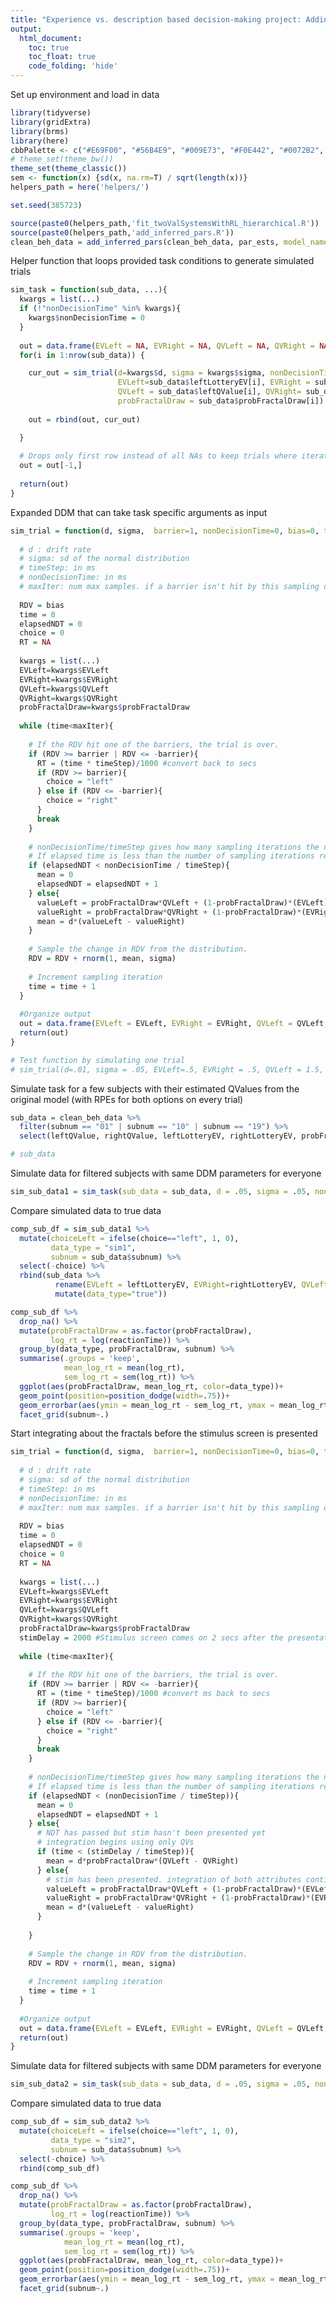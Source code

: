```yaml
---
title: "Experience vs. description based decision-making project: Adding arbitration to behavioral modeling"
output: 
  html_document:
    toc: true
    toc_float: true
    code_folding: 'hide'
---
```


Set up environment and load in data

```r
library(tidyverse)
library(gridExtra)
library(brms)
library(here)
cbbPalette <- c("#E69F00", "#56B4E9", "#009E73", "#F0E442", "#0072B2", "#D55E00", "#CC79A7")
# theme_set(theme_bw())
theme_set(theme_classic())
sem <- function(x) {sd(x, na.rm=T) / sqrt(length(x))}
helpers_path = here('helpers/')

set.seed(385723)
```


```r
source(paste0(helpers_path,'fit_twoValSystemsWithRL_hierarchical.R'))
source(paste0(helpers_path,'add_inferred_pars.R'))
clean_beh_data = add_inferred_pars(clean_beh_data, par_ests, model_name="original")
```

Helper function that loops provided task conditions to generate simulated trials

```r
sim_task = function(sub_data, ...){
  kwargs = list(...)
  if (!"nonDecisionTime" %in% kwargs){
    kwargs$nonDecisionTime = 0
  }
  
  out = data.frame(EVLeft = NA, EVRight = NA, QVLeft = NA, QVRight = NA, probFractalDraw = NA, choice = NA, reactionTime = NA)
  for(i in 1:nrow(sub_data)) {

    cur_out = sim_trial(d=kwargs$d, sigma = kwargs$sigma, nonDecisionTime = kwargs$nonDecisionTime,
                        EVLeft=sub_data$leftLotteryEV[i], EVRight = sub_data$rightLotteryEV[i], 
                        QVLeft = sub_data$leftQValue[i], QVRight= sub_data$rightQValue[i] , 
                        probFractalDraw = sub_data$probFractalDraw[i])
    
    out = rbind(out, cur_out)

  }
  
  # Drops only first row instead of all NAs to keep trials where iterations timed out and a decision was not made
  out = out[-1,]
  
  return(out)
}
```

Expanded DDM that can take task specific arguments as input

```r
sim_trial = function(d, sigma,  barrier=1, nonDecisionTime=0, bias=0, timeStep=10, maxIter=1000, ...){
  
  # d : drift rate
  # sigma: sd of the normal distribution 
  # timeStep: in ms
  # nonDecisionTime: in ms
  # maxIter: num max samples. if a barrier isn't hit by this sampling of evidence no decision is made. If time step is 10ms and maxIter is 1000 this would be a 10sec timeout maximum
  
  RDV = bias
  time = 0
  elapsedNDT = 0
  choice = 0
  RT = NA
  
  kwargs = list(...)
  EVLeft=kwargs$EVLeft
  EVRight=kwargs$EVRight
  QVLeft=kwargs$QVLeft
  QVRight=kwargs$QVRight
  probFractalDraw=kwargs$probFractalDraw
        
  while (time<maxIter){
    
    # If the RDV hit one of the barriers, the trial is over.
    if (RDV >= barrier | RDV <= -barrier){
      RT = (time * timeStep)/1000 #convert back to secs
      if (RDV >= barrier){
        choice = "left"
      } else if (RDV <= -barrier){
        choice = "right"
      }
      break
    } 
    
    # nonDecisionTime/timeStep gives how many sampling iterations the nonDecisionTime corresponds to
    # If elapsed time is less than the number of sampling iterations required for the nonDecisionTime set evidence sampling distribution mean to 0 so any move from starting point would only be noise
    if (elapsedNDT < nonDecisionTime / timeStep){
      mean = 0
      elapsedNDT = elapsedNDT + 1
    } else{
      valueLeft = probFractalDraw*QVLeft + (1-probFractalDraw)*(EVLeft)
      valueRight = probFractalDraw*QVRight + (1-probFractalDraw)*(EVRight)
      mean = d*(valueLeft - valueRight)
    }
    
    # Sample the change in RDV from the distribution.
    RDV = RDV + rnorm(1, mean, sigma)
    
    # Increment sampling iteration
    time = time + 1
  }
  
  #Organize output 
  out = data.frame(EVLeft = EVLeft, EVRight = EVRight, QVLeft = QVLeft, QVRight = QVRight, probFractalDraw = probFractalDraw, choice=choice, reactionTime = RT)
  return(out)
}
```

```r
# Test function by simulating one trial
# sim_trial(d=.01, sigma = .05, EVLeft=.5, EVRight = .5, QVLeft = 1.5, QVRight= .5 , probFractalDraw = 1, nonDecisionTime=300)
```

Simulate task for a few subjects with their estimated QValues from the original model (with RPEs for both options on every trial)

```r
sub_data = clean_beh_data %>%
  filter(subnum == "01" | subnum == "10" | subnum == "19") %>%
  select(leftQValue, rightQValue, leftLotteryEV, rightLotteryEV, probFractalDraw, reactionTime, choiceLeft, subnum)

# sub_data
```

Simulate data for filtered subjects with same DDM parameters for everyone

```r
sim_sub_data1 = sim_task(sub_data = sub_data, d = .05, sigma = .05, nonDecisionTime = 300)
```

Compare simulated data to true data

```r
comp_sub_df = sim_sub_data1 %>%
  mutate(choiceLeft = ifelse(choice=="left", 1, 0),
         data_type = "sim1",
         subnum = sub_data$subnum) %>%
  select(-choice) %>%
  rbind(sub_data %>%
          rename(EVLeft = leftLotteryEV, EVRight=rightLotteryEV, QVLeft=rightQValue, QVRight=leftQValue) %>%
          mutate(data_type="true"))
```

```r
comp_sub_df %>%
  drop_na() %>%
  mutate(probFractalDraw = as.factor(probFractalDraw),
         log_rt = log(reactionTime)) %>%
  group_by(data_type, probFractalDraw, subnum) %>%
  summarise(.groups = 'keep', 
            mean_log_rt = mean(log_rt), 
            sem_log_rt = sem(log_rt)) %>%
  ggplot(aes(probFractalDraw, mean_log_rt, color=data_type))+
  geom_point(position=position_dodge(width=.75))+
  geom_errorbar(aes(ymin = mean_log_rt - sem_log_rt, ymax = mean_log_rt + sem_log_rt), position=position_dodge(width=.75), width=.2)+
  facet_grid(subnum~.)
```

Start integrating about the fractals before the stimulus screen is presented

```r
sim_trial = function(d, sigma,  barrier=1, nonDecisionTime=0, bias=0, timeStep=10, maxIter=1000, ...){
  
  # d : drift rate
  # sigma: sd of the normal distribution 
  # timeStep: in ms
  # nonDecisionTime: in ms
  # maxIter: num max samples. if a barrier isn't hit by this sampling of evidence no decision is made. If time step is 10ms and maxIter is 1000 this would be a 10sec timeout maximum
  
  RDV = bias
  time = 0
  elapsedNDT = 0
  choice = 0
  RT = NA
  
  kwargs = list(...)
  EVLeft=kwargs$EVLeft
  EVRight=kwargs$EVRight
  QVLeft=kwargs$QVLeft
  QVRight=kwargs$QVRight
  probFractalDraw=kwargs$probFractalDraw
  stimDelay = 2000 #Stimulus screen comes on 2 secs after the presentation of probFractalDraw
        
  while (time<maxIter){
    
    # If the RDV hit one of the barriers, the trial is over.
    if (RDV >= barrier | RDV <= -barrier){
      RT = (time * timeStep)/1000 #convert ms back to secs
      if (RDV >= barrier){
        choice = "left"
      } else if (RDV <= -barrier){
        choice = "right"
      }
      break
    } 
    
    # nonDecisionTime/timeStep gives how many sampling iterations the nonDecisionTime corresponds to
    # If elapsed time is less than the number of sampling iterations required for the nonDecisionTime set evidence sampling distribution mean to 0 so any move from starting point would only be noise
    if (elapsedNDT < (nonDecisionTime / timeStep)){
      mean = 0
      elapsedNDT = elapsedNDT + 1
    } else{
      # NDT has passed but stim hasn't been presented yet
      # integration begins using only QVs
      if (time < (stimDelay / timeStep)){
        mean = d*probFractalDraw*(QVLeft - QVRight)
      } else{ 
        # stim has been presented. integration of both attributes continues
        valueLeft = probFractalDraw*QVLeft + (1-probFractalDraw)*(EVLeft)
        valueRight = probFractalDraw*QVRight + (1-probFractalDraw)*(EVRight)
        mean = d*(valueLeft - valueRight)
      }
      
    }
    
    # Sample the change in RDV from the distribution.
    RDV = RDV + rnorm(1, mean, sigma)
    
    # Increment sampling iteration
    time = time + 1
  }
  
  #Organize output 
  out = data.frame(EVLeft = EVLeft, EVRight = EVRight, QVLeft = QVLeft, QVRight = QVRight, probFractalDraw = probFractalDraw, choice=choice, reactionTime = RT)
  return(out)
}
```

Simulate data for filtered subjects with same DDM parameters for everyone

```r
sim_sub_data2 = sim_task(sub_data = sub_data, d = .05, sigma = .05, nonDecisionTime = 300)
```

Compare simulated data to true data

```r
comp_sub_df = sim_sub_data2 %>%
  mutate(choiceLeft = ifelse(choice=="left", 1, 0),
         data_type = "sim2",
         subnum = sub_data$subnum) %>%
  select(-choice) %>%
  rbind(comp_sub_df)
```

```r
comp_sub_df %>%
  drop_na() %>%
  mutate(probFractalDraw = as.factor(probFractalDraw),
         log_rt = log(reactionTime)) %>%
  group_by(data_type, probFractalDraw, subnum) %>%
  summarise(.groups = 'keep', 
            mean_log_rt = mean(log_rt), 
            sem_log_rt = sem(log_rt)) %>%
  ggplot(aes(probFractalDraw, mean_log_rt, color=data_type))+
  geom_point(position=position_dodge(width=.75))+
  geom_errorbar(aes(ymin = mean_log_rt - sem_log_rt, ymax = mean_log_rt + sem_log_rt), position=position_dodge(width=.75), width=.2)+
  facet_grid(subnum~.)
```